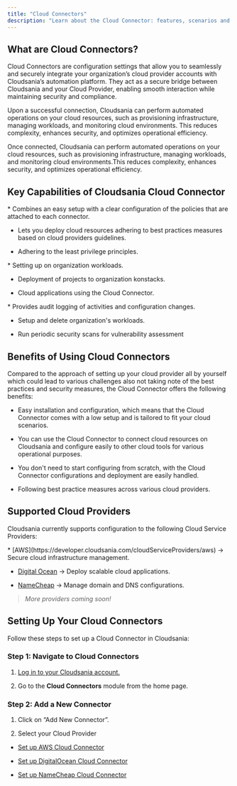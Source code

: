 ```yaml
---
title: "Cloud Connectors"
description: "Learn about the Cloud Connector: features, scenarios and setup."
---
```


## What are Cloud Connectors?

Cloud Connectors are configuration settings that allow you to seamlessly and securely integrate your organization’s cloud provider accounts with Cloudsania’s automation platform. They act as a secure bridge between Cloudsania and your Cloud Provider, enabling smooth interaction while maintaining security and compliance.&#x20;

Upon a successful connection, Cloudsania can perform automated operations on your cloud resources, such as provisioning infrastructure, managing workloads, and monitoring cloud environments. This reduces complexity, enhances security, and optimizes operational efficiency.

<Note>
  Once connected, Cloudsania  can perform automated operations on your cloud resources, such as provisioning infrastructure, managing workloads, and monitoring cloud environments.This reduces complexity, enhances security, and optimizes operational efficiency.
</Note>

## Key Capabilities of Cloudsania Cloud Connector

[](#context)

<Accordion title="Serves as a secure link between organisation cloudsania account and organisation cloud provider account." defaultOpen={false}>
  * Combines an easy setup with a clear configuration of the policies that are attached to each connector.

  * Lets you deploy cloud resources adhering to best practices measures based on cloud providers guidelines.

  * Adhering to the least privilege principles.
</Accordion>

<Accordion title="Runs as cloud user in cloud providers account, providing fine-grained control over." defaultOpen={false}>
  * Setting up on organization workloads.

  * Deployment of projects to organization konstacks.

  * Cloud applications using the Cloud Connector.
</Accordion>

<Accordion title="Lets you use the features that are required for business-critical scenarios." defaultOpen={false}>
  * Provides audit logging of activities and configuration changes.

  * Setup and delete organization's workloads.

  * Run periodic security scans for vulnerability assessment
</Accordion>

## Benefits of Using Cloud Connectors[](https://app.gitbook.com/o/Ig9yaTRXbH9HdjTjOESC/s/9D0JTnpRisktkAiaEL7H/getting-started/cloud-connector#advantages)

Compared to the approach of setting up your cloud provider all by yourself which could lead to various challenges also not taking note of the best practices and security measures, the Cloud Connector offers the following benefits:

* Easy installation and configuration, which means that the Cloud Connector comes with a low setup and is tailored to fit your cloud scenarios.

* You can use the Cloud Connector to connect cloud resources on Cloudsania and configure easily to other cloud tools for various operational purposes.

* You don't need to start configuring from scratch, with the Cloud Connector configurations and deployment are easily handled.

* Following best practice measures across various cloud providers.

## **Supported Cloud Providers**

Cloudsania currently supports configuration to the following Cloud Service Providers:

<Accordion title="Cloud Service Providers" defaultOpen={true}>
  * [AWS](https://developer.cloudsania.com/cloudServiceProviders/aws) → Secure cloud infrastructure management.

  * [Digital Ocean](https://developer.cloudsania.com/cloudServiceProviders/digitalOcean) → Deploy scalable cloud applications.

  * [NameCheap](https://developer.cloudsania.com/cloudServiceProviders/nameCheap) → Manage domain and DNS configurations.

  > *More providers coming soon!*
</Accordion>

## **Setting Up Your Cloud Connectors**

Follow these steps to set up a Cloud Connector in Cloudsania:

### **Step 1: Navigate to Cloud Connectors**

1. [Log in to your Cloudsania account.](https://console.cloudsania.com/auth/sign-in)

2. Go to the **Cloud Connectors** module from the home page.

### **Step 2: Add a New Connector**

1. Click on “Add New Connector”.

2. Select your Cloud Provider&#x20;

* [Set up AWS Cloud Connector](https://developer.cloudsania.com/cloudServiceProviders/aws)

* [Set up DigitalOcean Cloud Connector]()

* [Set up NameCheap Cloud Connector](https://developer.cloudsania.com/cloudServiceProviders/digitalOcean)